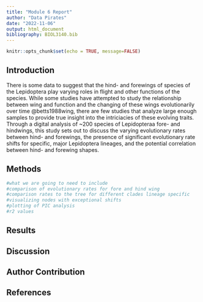 ```yaml
---
title: "Module 6 Report"
author: "Data Pirates"
date: "2022-11-06"
output: html_document
bibliography: BIOL3140.bib
---
```


```r
knitr::opts_chunk$set(echo = TRUE, message=FALSE)
```

## Introduction
There is some data to suggest that the hind- and forewings of species of the Lepidoptera play varying roles in flight and other functions of the species. While some studies have attempted to study the relationship between wing and function and the changing of these wings evolutionarily over time @betts1988wing, there are few studies that analyze large enough samples to provide true insight into the intriciacies of these evolving traits. Through a digital analysis of ~200 species of Lepidopteraa fore- and hindwings, this study sets out to discuss the varying evolutionary rates between hind- and forewings, the presence of significant evolutionary rate shifts for specific, major Lepidoptera lineages, and the potential correlation between hind- and forewing shapes. 


## Methods
```r
#what we are going to need to include 
#comparison of evolutionary rates for fore and hind wing 
#comparison rates to the tree for different clades lineage specific 
#visualizing nodes with exceptional shifts 
#plotting of PIC analysis 
#r2 values 

```

## Results
## Discussion
## Author Contribution
## References

